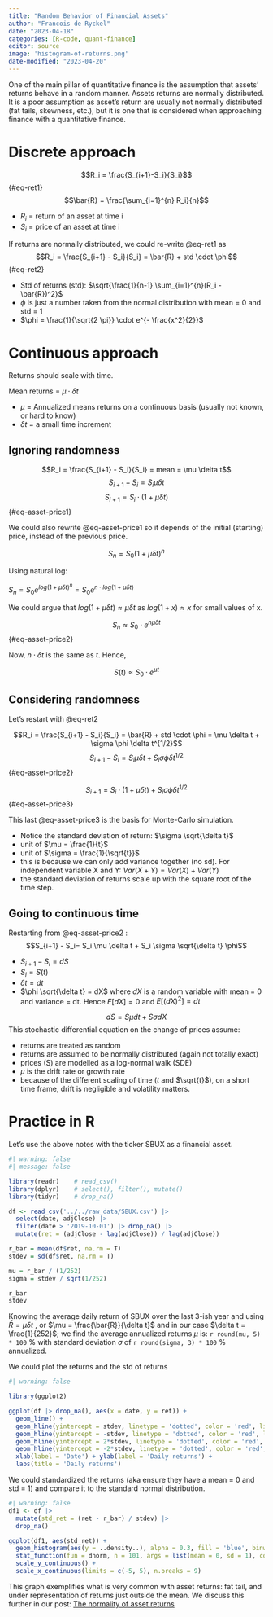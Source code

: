 ```yaml
---
title: "Random Behavior of Financial Assets"
author: "Francois de Ryckel"
date: "2023-04-18"
categories: [R-code, quant-finance]
editor: source
image: 'histogram-of-returns.png'
date-modified: "2023-04-20"
---
```


One of the main pillar of quantitative finance is the assumption that assets' returns behave in a random manner.  Assets returns are normally distributed.  It is a poor assumption as asset's return are usually not normally distributed (fat tails, skewness, etc.), but it is one that is considered when approaching finance with a quantitative finance. 

# Discrete approach  

$$R_i = \frac{S_{i+1}-S_i}{S_i}$$ {#eq-ret1}
$$\bar{R} = \frac{\sum_{i=1}^{n} R_i}{n}$$

* $R_i$ = return of an asset at time i
* $S_i$ = price of an asset at time i

If returns are normally distributed, we could re-write @eq-ret1 as 
$$R_i = \frac{S_{i+1} - S_i}{S_i} = \bar{R} + std \cdot \phi$$ {#eq-ret2}

* Std of returns (std): $\sqrt{\frac{1}{n-1} \sum_{i=1}^{n}(R_i - \bar{R})^2}$
* $\phi$ is just a number taken from the normal distribution with mean = 0 and std = 1 
* $\phi = \frac{1}{\sqrt{2 \pi}} \cdot e^{- \frac{x^2}{2}}$ 

# Continuous approach 

Returns should scale with time. 

Mean returns = $\mu \cdot \delta t$

* $\mu$ = Annualized means returns on a continuous basis (usually not known, or hard to know)
* $\delta t$ = a small time increment 

## Ignoring randomness 

$$R_i = \frac{S_{i+1} - S_i}{S_i} = mean  = \mu \delta t$$
$$S_{i+1} - S_i= S_i \mu \delta t$$ 
$$S_{i+1} = S_i \cdot (1 +  \mu \delta t)$$ {#eq-asset-price1}


We could also rewrite @eq-asset-price1 so it depends of the initial (starting) price, instead of the previous price.  

$$S_n = S_0 (1+\mu \delta t)^n$$

Using natural log: 

$S_n = S_0 e^{log (1+\mu \delta t)^n} = S_0 e^{n \cdot log{(1+\mu \delta t)}}$ 

We could argue that $log(1+\mu \delta t) \approx \mu \delta t$ as $log(1+x) \approx x$ for small values of x. 

$$S_n \approx S_0 \cdot e^{n \mu \delta t}$$ {#eq-asset-price2} 

Now, $n \cdot \delta t$ is the same as $t$.  Hence, 

::: {.callout-tip appearance="minimal"}
$$S(t) \approx S_0 \cdot e^{\mu t}$$ 
::: 

## Considering randomness 

Let's restart with @eq-ret2

$$R_i = \frac{S_{i+1} - S_i}{S_i} = \bar{R} + std \cdot \phi = \mu \delta t + \sigma \phi \delta t^{1/2}$$
$$S_{i+1} - S_i= S_i \mu \delta t + S_i \sigma \phi \delta t^{1/2}$$ {#eq-asset-price2}

::: {.callout-tip appearance="minimal"} 
$$S_{i+1} = S_i \cdot (1 +  \mu \delta t) + S_i \sigma \phi \delta t^{1/2}$$ {#eq-asset-price3}

This last @eq-asset-price3 is the basis for Monte-Carlo simulation. 

* Notice the standard deviation of return: $\sigma \sqrt{\delta t}$
* unit of $\mu = \frac{1}{t}$ 
* unit of $\sigma = \frac{1}{\sqrt{t}}$
* this is because we can only add variance together (no sd).  For independent variable X and Y: $Var(X+Y) = Var(X) + Var(Y)$
* the standard deviation of returns scale up with the square root of the time step. 
:::

## Going to continuous time 

Restarting from @eq-asset-price2 : 
$$S_{i+1} - S_i= S_i \mu \delta t + S_i \sigma \sqrt{\delta t} \phi$$ 

* $S_{i+1} - S_i = dS$
* $S_i = S(t)$
* $\delta t = dt$ 
* $\phi \sqrt{\delta t} = dX$ where $dX$ is a random variable with mean = 0 and variance = dt.  Hence $E[dX] = 0$ and $E[(dX)^2] = dt$ 

::: {.callout-tip appearance="minimal"}
$$dS = S \mu dt + S \sigma dX$$ 
This stochastic differential equation on the change of prices assume: 

* returns are treated as random 
* returns are assumed to be normally distributed (again not totally exact) 
* prices (S) are modelled as a log-normal walk (SDE) 
* $\mu$ is the drift rate or growth rate 
* because of the different scaling of time ($t$ and $\sqrt{t}$), on a short time frame, drift is negligible and volatility matters. 
::: 



# Practice in R 

Let's use the above notes with the ticker SBUX as a financial asset.   

```r
#| warning: false
#| message: false

library(readr)    # read_csv()
library(dplyr)    # select(), filter(), mutate()
library(tidyr)    # drop_na()

df <- read_csv('../../raw_data/SBUX.csv') |> 
  select(date, adjClose) |> 
  filter(date > '2019-10-01') |> drop_na() |>
  mutate(ret = (adjClose - lag(adjClose)) / lag(adjClose))

r_bar = mean(df$ret, na.rm = T)
stdev = sd(df$ret, na.rm = T)

mu = r_bar / (1/252)
sigma = stdev / sqrt(1/252)

r_bar
stdev
```

Knowing the average daily return of SBUX over the last 3-ish year and using $\bar{R} = \mu \delta t$ , or $\mu = \frac{\bar{R}}{\delta t}$ and in our case $\delta t = \frac{1}{252}$; we find the average annualized returns $\mu$ is: `r round(mu, 5) * 100` % with standard deviation $\sigma$ of `r round(sigma, 3) * 100` % annualized. 

We could plot the returns and the std of returns

```r
#| warning: false

library(ggplot2)

ggplot(df |> drop_na(), aes(x = date, y = ret)) + 
  geom_line() + 
  geom_hline(yintercept = stdev, linetype = 'dotted', color = 'red', linewidth= 0.8) + 
  geom_hline(yintercept = -stdev, linetype = 'dotted', color = 'red', linewidth = 0.8) + 
  geom_hline(yintercept = 2*stdev, linetype = 'dotted', color = 'red', linewidth= 1) + 
  geom_hline(yintercept = -2*stdev, linetype = 'dotted', color = 'red', linewidth = 1) + 
  xlab(label = 'Date') + ylab(label = 'Daily returns') + 
  labs(title = 'Daily returns')
```

We could standardized the returns (aka ensure they have a mean = 0 and std = 1) and compare it to the standard normal distribution. 

```r
#| warning: false
df1 <- df |> 
  mutate(std_ret = (ret - r_bar) / stdev) |> 
  drop_na()

ggplot(df1, aes(std_ret)) + 
  geom_histogram(aes(y = ..density..), alpha = 0.3, fill = 'blue', binwidth = 0.5) + 
  stat_function(fun = dnorm, n = 101, args = list(mean = 0, sd = 1), color = 'red', size = 1) +
  scale_y_continuous() + 
  scale_x_continuous(limits = c(-5, 5), n.breaks = 9)
```

This graph exemplifies what is very common with asset returns: fat tail, and under representation of returns just outside the mean. We discuss this further in our post: [The normality of asset returns](../normality-returns/index.qmd)